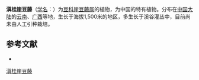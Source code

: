 {{Speciesbox
| name = 滇桂崖豆藤
| status = 
| status_system = 
| image =
| genus = Millettia
| species = bonatiana
| authority = Pamp.
}}

'''滇桂崖豆藤'''（[[学名|学名]]：{{lang|la|''Millettia bonatiana''}}）为[[豆科|豆科]][[崖豆藤属|崖豆藤属]]的植物，为中国的特有植物。分布在[[中国大陆|中国大陆]]的[[云南|云南]]、[[广西|广西]]等地，生长于海拔1,500米的地区，多生长于溪谷灌丛中，目前尚未由人工引种栽培。

== 参考文献 ==
<div class="references-small">
* {{cite web| url =http://www.bioinfo.cn/db05/KmzwSpecies.php?action=view&id=16332| title =滇桂崖豆藤| work =《中国高等植物数据库全库》| publisher =中国科学院微生物研究所| author =昆明植物研究所| accessdate =2009-02-25| deadurl =yes| archiveurl =https://web.archive.org/web/20160305032033/http://www.bioinfo.cn/db05/KmzwSpecies.php?action=view&id=16332| archivedate =2016-03-05}}
</div>
{{Taxonbar|from=Q15228148}}

[[Category:崖豆藤属|滇桂崖豆藤]]


{{植物小作品}}